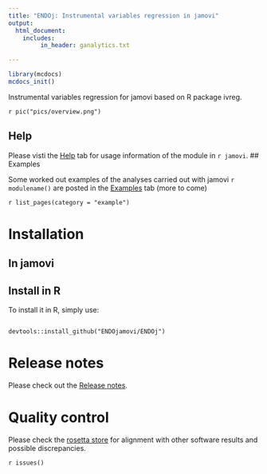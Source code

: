 ```yaml
---
title: "ENDOj: Instrumental variables regression in jamovi"
output: 
  html_document:
    includes:
         in_header: ganalytics.txt

---
```

  

```r
library(mcdocs)
mcdocs_init()

```
  

Instrumental variables regression for jamovi based on R package ivreg.

`r pic("pics/overview.png")`

## Help


Please visti the [Help](help.html) tab for usage information of the module in `r jamovi`. 
## Examples

Some worked out examples of the analyses carried out with jamovi `r modulename()` are posted in the  [Examples](examples.html) tab (more to come)

`r list_pages(category = "example")`



# Installation

## In jamovi


## Install in R

To install it in R, simply use:

```

devtools::install_github("ENDOjamovi/ENDOj")

```

# Release notes

Please check out the  [Release notes](release_notes.html). 

# Quality control

Please check the [rosetta store](rosetta.html) for alignment with other software results and possible discrepancies.

  
`r issues()`

